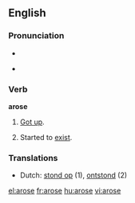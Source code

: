 ==English==


===Pronunciation===
*{{IPA|/ə'rɔʊs/}}
*{{audio|en-us-arose.ogg|Audio (US)}}
*:{{rhymes|əʊz}}

===Verb===
'''arose'''

# {{simple past of|[[arise]]}} [[got up|Got up]].
# {{simple past of|[[arise]]}} Started to [[exist]].

===Translations===
{{trans-top|arose}}
*Dutch: [[stond op]] (1), [[ontstond]] (2)
{{trans-mid}}
{{trans-bottom}}

[[el:arose]]
[[fr:arose]]
[[hu:arose]]
[[vi:arose]]